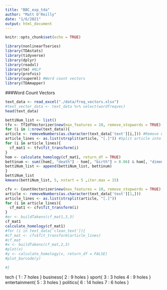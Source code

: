 ```yaml
---
title: "BBC_exp_tda"
author: "Matt O'Reilly"
date: "1/6/2021"
output: html_document
---
```


```r
knitr::opts_chunk$set(echo = TRUE)
```

```r
library(nonlinearTseries)
library(TDAstats)
library(tidyverse)
library(dplyr)
library(readxl)
library(tm) #NLP
library(profvis)
library(superml) #Word count vectors
library(TDAmapper)
```


###Word Count Vectors
```r
text_data <- read_excel("./data/freq_vectors.xlsx")
#text_vector_data <- text_data %>% select(wordfreqvec)
head(text_data)
```


```r
bettiNum_list <- list()
tfv <- TfIdfVectorizer$new(max_features = 10, remove_stopwords = TRUE)
for (i in 1:nrow(text_data)){
article <- removeNumbers(as.character(text_data['text'][i,])) #Remove numbers from articles
article_lines <- as.list(strsplit(article, "[.]")) #Split article into sentences
for (i in article_lines){
  cf_mat1 <- tfv$fit_transform(i)
}
hom <- calculate_homology(cf_mat1, return_df = TRUE)
bettinum <- sum((hom[, "death"] - hom[, "birth"] > 0.06) & hom[, "dimension"] == 1) 
bettiNum_list <- append(bettiNum_list, bettinum)
}
bettiNum_list
kmeans(bettiNum_list, 5, nstart = 5 ,iter.max = 15)


```

```r
cfv <- CountVectorizer$new(max_features = 10, remove_stopwords = TRUE)
article <- removeNumbers(as.character(text_data['text'][1,]))
article_lines <- as.list(strsplit(article, "[.]"))
for (i in article_lines){
  cf_mat1 <- cfv$fit_transform(i)
}
#er <- buildTakens(cf_mat1,3,3)
cf_mat1
calculate_homology(cf_mat1)
#for (i in text_data['clean_text']){
#cf_mat <- cfv$fit_transform(article_lines)
#cf_mat
#x <- buildTakens(cf_mat,2,3)
#plot(x)
#y <- calculate_homology(x, return_df = FALSE)
#plot_barcode(y)

#}
```
tech {
1 : 7 holes
}
business{
2 : 9 holes
}
sport{
3 : 3 holes
4 : 9 holes
}
entertainment{
5 : 3 holes
}
politics{
6 : 14 holes
7 : 6 holes
}